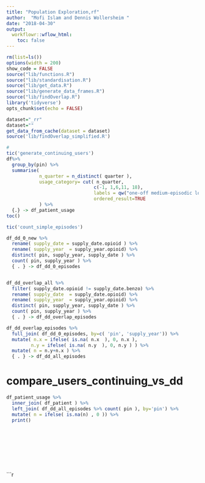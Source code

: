 ```yaml
---
title: "Population Exploration,rf"
author:  "Mofi Islam and Dennis Wollersheim "
date: "2018-04-30"
output:
  workflowr::wflow_html:
    toc: false
---
```


```r

rm(list=ls())
options(width = 200)
show_code = FALSE
source("lib/functions.R")
source("lib/standardisation.R")
source("lib/get_data.R")
source("lib/generate_data_frames.R")
source("lib/findOverlap.R")
library('tidyverse')
opts_chunk$set(echo = FALSE)

```


```r

dataset="_rr"
dataset=""
get_data_from_cache(dataset = dataset)
source('lib/findOverlap_simplified.R')

```


```r
#
tic('generate_continuing_users')
df%>%
  group_by(pin) %>%
  summarise( 
            n_quarter = n_distinct( quarter ),
            usage_category= cut( n_quarter, 
                                c(-1, 1,6,11, 18), 
                                labels = qw("one-off medium-episodic long-episodic chronic")),
                                ordered_result=TRUE
            ) %>%
  {.} -> df_patient_usage
toc()

```


```r


tic('count_simple_episodes')

df_dd_0_new %>%
  rename( supply_date = supply_date.opioid ) %>%
  rename( supply_year  = supply_year.opioid) %>%
  distinct( pin, supply_year, supply_date ) %>%
  count( pin, supply_year ) %>% 
  { . } -> df_dd_0_episodes


df_dd_overlap_all %>%
  filter( supply_date.opioid != supply_date.benzo) %>%
  rename( supply_date  = supply_date.opioid) %>%
  rename( supply_year  = supply_year.opioid) %>%
  distinct( pin, supply_year, supply_date ) %>%
  count( pin, supply_year ) %>% 
  { . } -> df_dd_overlap_episodes

df_dd_overlap_episodes %>%
  full_join( df_dd_0_episodes, by=c( 'pin', 'supply_year')) %>%
  mutate( n.x = ifelse( is.na( n.x  ), 0, n.x ), 
         n.y = ifelse( is.na( n.y  ), 0, n.y ) ) %>%
  mutate( n = n.y+n.x ) %>% 
  { . } -> df_dd_all_episodes

```
# compare_users_continuing_vs_dd 

```r
df_patient_usage %>%
  inner_join( df_patient ) %>%
  left_join( df_dd_all_episodes %>% count( pin ), by='pin') %>%
  mutate( n = ifelse( is.na(n) , 0 )) %>%
  print()


```


```r


```


```r


```


```r


```


```r


```


```r


```


```r


```


```r


```


```r











```


```r



